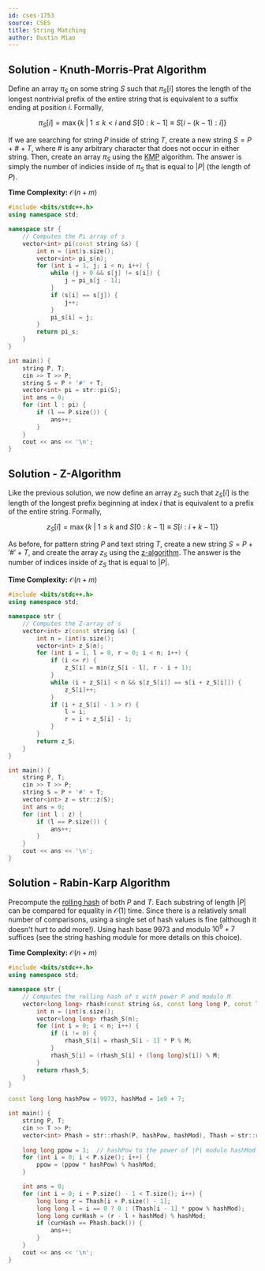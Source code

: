 ```yaml
---
id: cses-1753
source: CSES
title: String Matching
author: Dustin Miao
---
```


## Solution - Knuth-Morris-Prat Algorithm

Define an array $\pi_S$ on some string $S$ such that $\pi_S[i]$ stores the length of the longest nontrivial prefix of the entire string that is equivalent to a suffix ending at position $i$. Formally, 

$$
\pi_S[i] = \max\{k \: | \: 1 \leq k < i \text{ and } S[0:k - 1] \equiv S[i - (k - 1): i]\}
$$

If we are searching for string $P$ inside of string $T$, create a new string $S = P + \# + T$, where $\#$ is any arbitrary character that does not occur in either string. Then, create an array $\pi_S$ using the [KMP](https://cp-algorithms.com/string/prefix-function.html) algorithm. The answer is simply the number of indicies inside of $\pi_S$ that is equal to $|P|$ (the length of $P$). 

<LanguageSection>

<CPPSection>

**Time Complexity:** $\mathcal{O}(n + m)$

```cpp
#include <bits/stdc++.h>
using namespace std;

namespace str {
	// Computes the Pi array of s
	vector<int> pi(const string &s) {
		int n = (int)s.size();
		vector<int> pi_s(n);
		for (int i = 1, j; i < n; i++) {
			while (j > 0 && s[j] != s[i]) {
				j = pi_s[j - 1];
			}
			if (s[i] == s[j]) {
				j++;
			}
			pi_s[i] = j;
		}
		return pi_s;
	}
}

int main() {
	string P, T;
	cin >> T >> P;
	string S = P + '#' + T;
	vector<int> pi = str::pi(S);   
	int ans = 0;
	for (int l : pi) {
		if (l == P.size()) {
			ans++;
		}
	}
	cout << ans << '\n';
}
```

</CPPSection>

</LanguageSection>

## Solution - Z-Algorithm

Like the previous solution, we now define an array $z_S$ such that $z_S[i]$ is the length of the longest prefix beginning at index $i$ that is equivalent to a prefix of the entire string. Formally, 

$$
z_S[i] = \max\{k \: | \: 1 \leq k\text{ and } S[0:k - 1] \equiv S[i:i+k-1]\}
$$

As before, for pattern string $P$ and text string $T$, create a new string $S = P + '\#' + T$, and create the array $z_S$ using the [z-algorithm](https://cp-algorithms.com/string/z-function.html). The answer is the number of indices inside of $z_S$ that is equal to $|P|$. 

<LanguageSection>

<CPPSection>

**Time Complexity:** $\mathcal{O}(n + m)$

```cpp
#include <bits/stdc++.h>
using namespace std;

namespace str {
	// Computes the Z-array of s
	vector<int> z(const string &s) {
		int n = (int)s.size();
		vector<int> z_S(n);
		for (int i = 1, l = 0, r = 0; i < n; i++) {
			if (i <= r) {
				z_S[i] = min(z_S[i - l], r - i + 1);
			}
			while (i + z_S[i] < n && s[z_S[i]] == s[i + z_S[i]]) {
				z_S[i]++;
			}
			if (i + z_S[i] - 1 > r) {
				l = i;
				r = i + z_S[i] - 1;
			}
		}
		return z_S;
	}
}

int main() {
	string P, T;
	cin >> T >> P;
	string S = P + '#' + T;
	vector<int> z = str::z(S);   
	int ans = 0;
	for (int l : z) {
		if (l == P.size()) {
			ans++;
		}
	}
	cout << ans << '\n';
}
```

</CPPSection>

</LanguageSection>

## Solution - Rabin-Karp Algorithm

Precompute the [rolling hash](https://usaco.guide/gold/string-hashing?lang=cpp) of both $P$ and $T$. Each substring of length $|P|$ can be compared for equality in $\mathcal{O}(1)$ time. Since there is a relatively small number of comparisons, using a single set of hash values is fine (although it doesn't hurt to add more!). Using hash base $9973$ and modulo $10^9 + 7$ suffices (see the string hashing module for more details on this choice). 

<LanguageSection>

<CPPSection>

**Time Complexity:** $\mathcal{O}(n + m)$

```cpp
#include <bits/stdc++.h>
using namespace std;

namespace str {
	// Computes the rolling hash of s with power P and modulo M
	vector<long long> rhash(const string &s, const long long P, const long long M) {
		int n = (int)s.size();
		vector<long long> rhash_S(n);
		for (int i = 0; i < n; i++) {
			if (i != 0) {
				rhash_S[i] = rhash_S[i - 1] * P % M;
			}
			rhash_S[i] = (rhash_S[i] + (long long)s[i]) % M;
		}
		return rhash_S;
	}
}

const long long hashPow = 9973, hashMod = 1e9 + 7;

int main() {
	string P, T;
	cin >> T >> P;
	vector<int> Phash = str::rhash(P, hashPow, hashMod), Thash = str::rhash(T, hashPow, hashMod);
	
	long long ppow = 1;  // hashPow to the power of |P| modulo hashMod
	for (int i = 0; i < P.size(); i++) {
		ppow = (ppow * hashPow) % hashMod;
	}

	int ans = 0;
	for (int i = 0; i + P.size() - 1 < T.size(); i++) {
		long long r = Thash[i + P.size() - 1];
		long long l = i == 0 ? 0 : (Thash[i - 1] * ppow % hashMod);
		long long curHash = (r - l + hashMod) % hashMod;
		if (curHash == Phash.back()) {
			ans++;
		}
	}
	cout << ans << '\n';
}
```

</CPPSection>

</LanguageSection>
